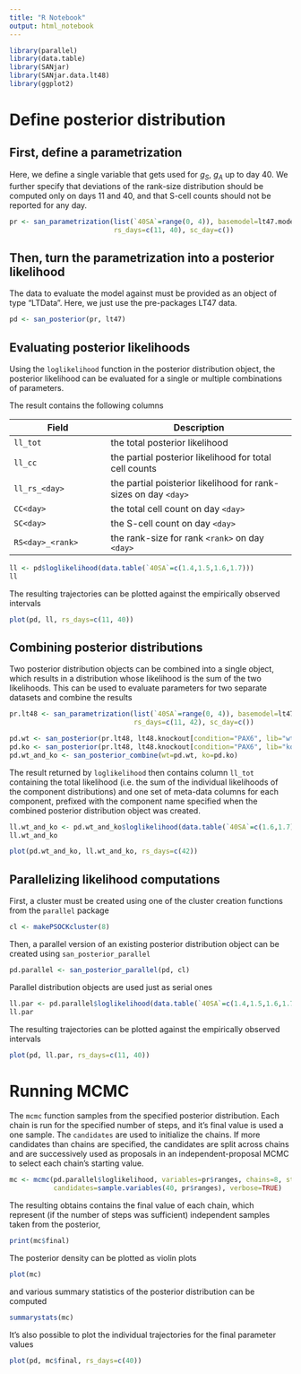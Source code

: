 ```yaml
---
title: "R Notebook"
output: html_notebook
---
```


```r
library(parallel)
library(data.table)
library(SANjar)
library(SANjar.data.lt48)
library(ggplot2)
```

Define posterior distribution
=============================

## First, define a parametrization

Here, we define a single variable that gets used for $g_S$, $g_A$ up to day 40. We further specify that deviations of the rank-size distribution should be computed only on days 11 and 40, and that S-cell counts should not be reported for any day.

```r
pr <- san_parametrization(list(`40SA`=range(0, 4)), basemodel=lt47.model,
                          rs_days=c(11, 40), sc_day=c())
```

## Then, turn the parametrization into a posterior likelihood

The data to evaluate the model against must be provided as an object of type "LTData". Here, we just use the pre-packages LT47 data.

```r
pd <- san_posterior(pr, lt47)
```

## Evaluating posterior likelihoods

Using the `loglikelihood` function in the posterior distribution object, the posterior likelihood can be evaluated for a single or multiple combinations of parameters.

The result contains the following columns

| Field            | Description |
|------------------|----------------------------------|
| `ll_tot`         | the total posterior likelihood   |
| `ll_cc`          | the partial posterior likelihood for total cell counts |
| `ll_rs_<day>`    | the partial poisterior likelihood for rank-sizes on day `<day>` |
| `CC<day>`        | the total cell count on day `<day>` |
| `SC<day>`        | the S-cell count on day `<day>` |
| `RS<day>_<rank>` | the rank-size for rank `<rank>` on day `<day>` |

```r
ll <- pd$loglikelihood(data.table(`40SA`=c(1.4,1.5,1.6,1.7)))
ll
```

The resulting trajectories can be plotted against the empirically observed intervals

```r
plot(pd, ll, rs_days=c(11, 40))
```

## Combining posterior distributions

Two posterior distribution objects can be combined into a single object, which results in a distribution whose likelihood is the sum of the two likelihoods. This can be used to evaluate parameters for two separate datasets and combine the results

```r
pr.lt48 <- san_parametrization(list(`40SA`=range(0, 4)), basemodel=lt47.model,
                               rs_days=c(11, 42), sc_day=c())

pd.wt <- san_posterior(pr.lt48, lt48.knockout[condition="PAX6", lib="wt"])
pd.ko <- san_posterior(pr.lt48, lt48.knockout[condition="PAX6", lib="ko"])
pd.wt_and_ko <- san_posterior_combine(wt=pd.wt, ko=pd.ko)
```

The result returned by `loglikelihood` then contains column `ll_tot` containing the total likelihood (i.e. the sum of the individual likelihoods of the component distributions) and one set of meta-data columns for each component, prefixed with the component name specified when the combined posterior distribution object was created.

```r
ll.wt_and_ko <- pd.wt_and_ko$loglikelihood(data.table(`40SA`=c(1.6,1.7)))
ll.wt_and_ko
```
```r
plot(pd.wt_and_ko, ll.wt_and_ko, rs_days=c(42))
```

## Parallelizing likelihood computations

First, a cluster must be created using one of the cluster creation functions from the `parallel` package

```r
cl <- makePSOCKcluster(8)
```

Then, a parallel version of an existing posterior distribution object can be created using `san_posterior_parallel`

```r
pd.parallel <- san_posterior_parallel(pd, cl)
```

Parallel distribution objects are used just as serial ones

```r
ll.par <- pd.parallel$loglikelihood(data.table(`40SA`=c(1.4,1.5,1.6,1.7)))
ll.par
```

The resulting trajectories can be plotted against the empirically observed intervals

```r
plot(pd, ll.par, rs_days=c(11, 40))
```

Running MCMC
============

The `mcmc` function samples from the specified posterior distribution. Each chain is run for the specified number of steps, and it's final value is used a one sample. The `candidates` are used to initialize the chains. If more candidates than chains are specified, the candidates are split across chains and are successively used as proposals in an independent-proposal MCMC to select each chain's starting value.

```r
mc <- mcmc(pd.parallel$loglikelihood, variables=pr$ranges, chains=8, steps=10,
           candidates=sample.variables(40, pr$ranges), verbose=TRUE)
```

The resulting obtains contains the final value of each chain, which represent (if the number of steps was sufficient) independent samples taken from the posterior,

```r
print(mc$final)
```

The posterior density can be plotted as violin plots

```r
plot(mc)
```

and various summary statistics of the posterior distribution can be computed

```r
summarystats(mc)
```
It's also possible to plot the individual trajectories for the final parameter values

```r
plot(pd, mc$final, rs_days=c(40))
```